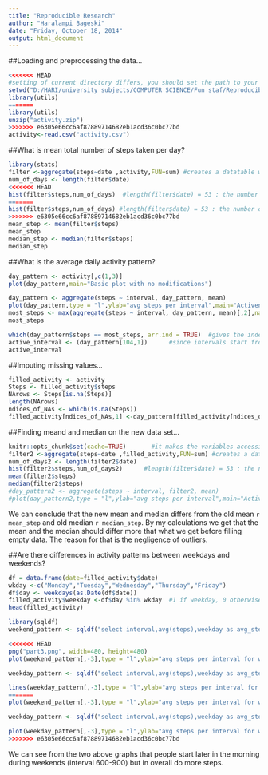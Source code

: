 ```yaml
---
title: "Reproducible Research"
author: "Haralampi Bageski"
date: "Friday, October 18, 2014"
output: html_document
---
```


##Loading and preprocessing the data...
```r
<<<<<<< HEAD
#setting of current directory differs, you should set the path to your directory, hence do not follow the next line of code
setwd("D:/HARI/university subjects/COMPUTER SCIENCE/Fun staf/Reproducible Research/Project 1")
library(utils)
=======
library(utils)
unzip("activity.zip")
>>>>>>> e6305e66cc6af87889714682eb1acd36c0bc77bd
activity<-read.csv("activity.csv")
```

  
##What is mean total number of steps taken per day?
```r
library(stats)
filter <-aggregate(steps~date ,activity,FUN=sum) #creates a datatable with columns date    and total-steps-per-day
num_of_days <- length(filter$date)
<<<<<<< HEAD
hist(filter$steps,num_of_days)  #length(filter$date) = 53 : the number of days
=======
hist(filter$steps,num_of_days) #length(filter$date) = 53 : the number of days
>>>>>>> e6305e66cc6af87889714682eb1acd36c0bc77bd
mean_step <- mean(filter$steps)
mean_step
median_step <- median(filter$steps)
median_step
```

##What is the average daily activity pattern?
```r
day_pattern <- activity[,c(1,3)]
plot(day_pattern,main="Basic plot with no modifications")

day_pattern <- aggregate(steps ~ interval, day_pattern, mean)
plot(day_pattern,type = "l",ylab="avg steps per interval",main="Activeness per time period of the day")
most_steps <- max(aggregate(steps ~ interval, day_pattern, mean)[,2],na.rm=T)
most_steps

which(day_pattern$steps == most_steps, arr.ind = TRUE)  #gives the index
active_interval <- (day_pattern[104,1])      #since intervals start from 0
active_interval
```


##Imputing missing values...
```r
filled_activity <- activity
Steps <- filled_activity$steps
NArows <- Steps[is.na(Steps)]
length(NArows)
ndices_of_NAs <- which(is.na(Steps))
filled_activity[ndices_of_NAs,1] <-day_pattern[filled_activity[ndices_of_NAs,3]/5+1,2]  #On the right hand side activity[indices_of_NAs,3] gives the interval we want to use, but to get the row of that interval, we must apply /5+1
```


##Finding meand and median on the new data set...
```r
knitr::opts_chunk$set(cache=TRUE)       #it makes the variables accessible from other                 code chunks
filter2 <-aggregate(steps~date ,filled_activity,FUN=sum) #creates a datatable with   columns date    and total-steps-per-day
num_of_days2 <- length(filter2$date)
hist(filter2$steps,num_of_days2)      #length(filter$date) = 53 : the number of days
mean(filter2$steps)
median(filter2$steps)
#day_pattern2 <- aggregate(steps ~ interval, filter2, mean)
#plot(day_pattern2,type = "l",ylab="avg steps per interval",main="Activeness per time period of the day")
```
  We can conclude that the new mean and median differs from the old mean `r mean_step` and old median `r median_step`. By my calculations we get that the mean and the median should differ more that what we get before filling empty data. The reason for that is the negligence of outliers.
  
  
##Are there differences in activity patterns between weekdays and weekends?
```r
df = data.frame(date=filled_activity$date)
wkday <-c("Monday","Tuesday","Wednesday","Thursday","Friday")
df$day <- weekdays(as.Date(df$date))
filled_activity$weekday <-df$day %in% wkday  #1 if weekday, 0 otherwise
head(filled_activity)

library(sqldf) 
weekend_pattern <- sqldf("select interval,avg(steps),weekday as avg_steps from filled_activity where weekday='0' group by interval,weekday")

<<<<<<< HEAD
png("part3.png", width=480, height=480)
plot(weekend_pattern[,-3],type = "l",ylab="avg steps per interval for weekends",main="Activeness in weekdends with black, in weekdays with blue")

weekday_pattern <- sqldf("select interval,avg(steps),weekday as avg_steps from filled_activity where weekday='1' group by interval,weekday")

lines(weekday_pattern[,-3],type = "l",ylab="avg steps per interval for weekdays",main="Activeness in weekdays",col="blue")
=======
plot(weekend_pattern[,-3],type = "l",ylab="avg steps per interval for weekends",main="Activeness in weekdends")

weekday_pattern <- sqldf("select interval,avg(steps),weekday as avg_steps from filled_activity where weekday='1' group by interval,weekday")

plot(weekday_pattern[,-3],type = "l",ylab="avg steps per interval for weekdays",main="Activeness in weekdays")
>>>>>>> e6305e66cc6af87889714682eb1acd36c0bc77bd
```
  We can see from the two above graphs that people start later in the morning during weekends (interval 600-900) but in overall do more steps.
